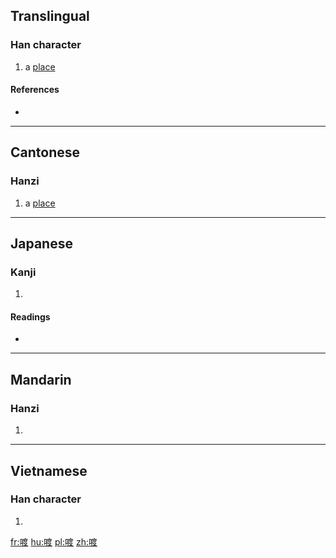 ==Translingual==

===Han character===
{{Han char|rn=30|rad=口|as=09|sn=12|four=60047|canj=RITE|ids=⿰口度}}

# {{context|Cantonese|lang=mul}} a [[place]]

====References====
* {{Han ref|kx=0200.010|dkj=03974|dj=0421.160|hdz=10659.020|uh=55A5|ud=21925|bh=D868|bd=55400}}

----

==Cantonese==

===Hanzi===
{{yue-hanzi|jyut=[[dou6]]|y=dou6}}

# a [[place]]

----

==Japanese==

===Kanji===
{{ja-kanji|grade=|rs=口09}}

# {{defn|lang=ja|sort=口09}}

====Readings====
* {{ja-readings|on=[[と]] (to), [[つ]] (tsu), [[たく]] (taku), [[だく]] (daku)|kun=[[しかる]] (shikaru)}}

----

==Mandarin==

===Hanzi===
{{cmn-hanzi|pin=[[duó]] ([[duo2]])|wg=to<sup>2</sup>}}

# {{defn|lang=cmn|sort=口09}}

----

==Vietnamese==

===Han character===
{{vi-hantu|[[dạc]]|rs=口09}}

# {{defn|lang=vi|sort=口09}}

[[fr:喥]]
[[hu:喥]]
[[pl:喥]]
[[zh:喥]]